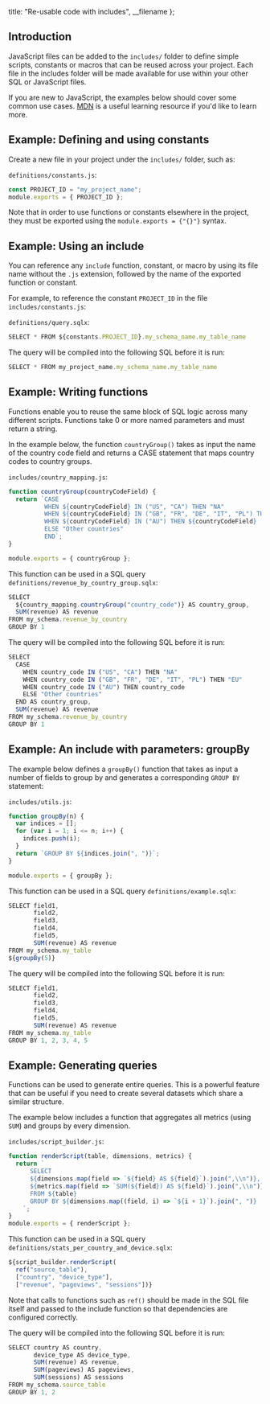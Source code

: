 
  title: "Re-usable code with includes",
  __filename
};


## Introduction

JavaScript files can be added to the `includes/` folder to define simple scripts, constants or macros that can be reused across your project.
Each file in the includes folder will be made available for use within your other SQL or JavaScript files.

If you are new to JavaScript, the examples below should cover some common use cases.
<a target="_blank" rel="noopener" href="https://developer.mozilla.org/en-US/docs/Web/JavaScript/A_re-introduction_to_JavaScript">MDN</a> is a useful learning resource if you'd like to learn more.

## Example: Defining and using constants

Create a new file in your project under the `includes/` folder, such as:

`definitions/constants.js`:

```js
const PROJECT_ID = "my_project_name";
module.exports = { PROJECT_ID };
```

<div className="bp3-callout bp3-icon-info-sign bp3-intent-warning" markdown="1">
  Note that in order to use functions or constants elsewhere in the project, they must be exported
  using the <code>module.exports = {"{}"}</code> syntax.
</div>

## Example: Using an include

You can reference any `include` function, constant, or macro by using its file name without the `.js` extension, followed by the name of the exported function or constant.

For example, to reference the constant `PROJECT_ID` in the file `includes/constants.js`:

`definitions/query.sqlx`:

```js
SELECT * FROM ${constants.PROJECT_ID}.my_schema_name.my_table_name
```

The query will be compiled into the following SQL before it is run:

```js
SELECT * FROM my_project_name.my_schema_name.my_table_name
```

## Example: Writing functions

Functions enable you to reuse the same block of SQL logic across many different scripts. Functions take 0 or more named parameters and must return a string.

In the example below, the function `countryGroup()` takes as input the name of the country code field and returns a CASE statement that maps country codes to country groups.

`includes/country_mapping.js`:

```js
function countryGroup(countryCodeField) {
  return `CASE
          WHEN ${countryCodeField} IN ("US", "CA") THEN "NA"
          WHEN ${countryCodeField} IN ("GB", "FR", "DE", "IT", "PL") THEN "EU"
          WHEN ${countryCodeField} IN ("AU") THEN ${countryCodeField}
          ELSE "Other countries"
          END`;
}

module.exports = { countryGroup };
```

This function can be used in a SQL query `definitions/revenue_by_country_group.sqlx`:

```js
SELECT
  ${country_mapping.countryGroup("country_code")} AS country_group,
  SUM(revenue) AS revenue
FROM my_schema.revenue_by_country
GROUP BY 1

```

The query will be compiled into the following SQL before it is run:

```js
SELECT
  CASE
    WHEN country_code IN ("US", "CA") THEN "NA"
    WHEN country_code IN ("GB", "FR", "DE", "IT", "PL") THEN "EU"
    WHEN country_code IN ("AU") THEN country_code
    ELSE "Other countries"
  END AS country_group,
  SUM(revenue) AS revenue
FROM my_schema.revenue_by_country
GROUP BY 1
```

## Example: An include with parameters: groupBy

The example below defines a `groupBy()` function that takes as input a number of fields to group by and generates a corresponding `GROUP BY` statement:

`includes/utils.js`:

```js
function groupBy(n) {
  var indices = [];
  for (var i = 1; i <= n; i++) {
    indices.push(i);
  }
  return `GROUP BY ${indices.join(", ")}`;
}

module.exports = { groupBy };
```

This function can be used in a SQL query `definitions/example.sqlx`:

```js
SELECT field1,
       field2,
       field3,
       field4,
       field5,
       SUM(revenue) AS revenue
FROM my_schema.my_table
${groupBy(5)}
```

The query will be compiled into the following SQL before it is run:

```js
SELECT field1,
       field2,
       field3,
       field4,
       field5,
       SUM(revenue) AS revenue
FROM my_schema.my_table
GROUP BY 1, 2, 3, 4, 5
```

## Example: Generating queries

Functions can be used to generate entire queries. This is a powerful feature that can be useful if you need to create several datasets which share a similar structure.

The example below includes a function that aggregates all metrics (using `SUM`) and groups by every dimension.

`includes/script_builder.js`:

```js
function renderScript(table, dimensions, metrics) {
  return `
      SELECT
      ${dimensions.map(field => `${field} AS ${field}`).join(",\\n")},
      ${metrics.map(field => `SUM(${field}) AS ${field}`).join(",\\n")}
      FROM ${table}
      GROUP BY ${dimensions.map((field, i) => `${i + 1}`).join(", ")}
    `;
}
module.exports = { renderScript };
```

This function can be used in a SQL query `definitions/stats_per_country_and_device.sqlx`:

```js
${script_builder.renderScript(
  ref("source_table"),
  ["country", "device_type"],
  ["revenue", "pageviews", "sessions"])}

```

Note that calls to functions such as `ref()` should be made in the SQL file itself and passed to the include function so that dependencies are configured correctly.

The query will be compiled into the following SQL before it is run:

```js
SELECT country AS country,
       device_type AS device_type,
       SUM(revenue) AS revenue,
       SUM(pageviews) AS pageviews,
       SUM(sessions) AS sessions
FROM my_schema.source_table
GROUP BY 1, 2
```
